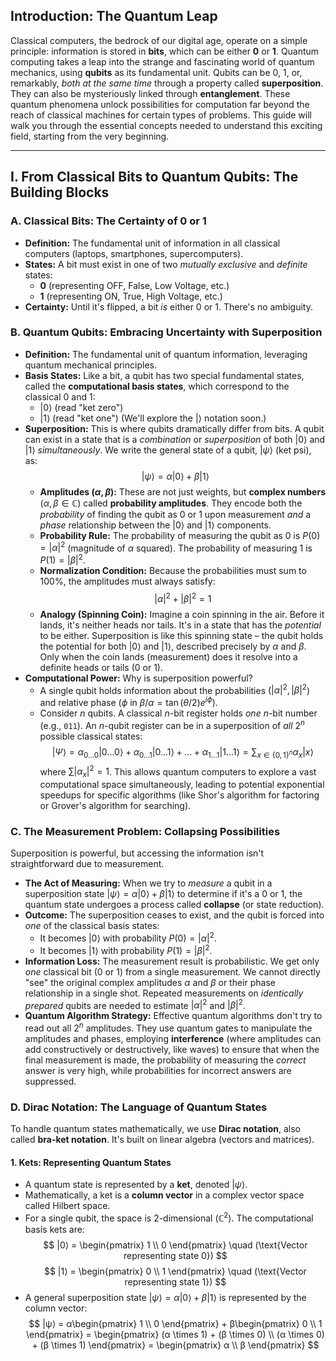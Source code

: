 ## Introduction: The Quantum Leap

Classical computers, the bedrock of our digital age, operate on a simple principle: information is stored in **bits**, which can be either **0** or **1**. Quantum computing takes a leap into the strange and fascinating world of quantum mechanics, using **qubits** as its fundamental unit. Qubits can be 0, 1, or, remarkably, *both at the same time* through a property called **superposition**. They can also be mysteriously linked through **entanglement**. These quantum phenomena unlock possibilities for computation far beyond the reach of classical machines for certain types of problems. This guide will walk you through the essential concepts needed to understand this exciting field, starting from the very beginning.

---

## I. From Classical Bits to Quantum Qubits: The Building Blocks

### A. Classical Bits: The Certainty of 0 or 1

*   **Definition:** The fundamental unit of information in all classical computers (laptops, smartphones, supercomputers).
*   **States:** A bit must exist in one of two *mutually exclusive* and *definite* states:
    *   **0** (representing OFF, False, Low Voltage, etc.)
    *   **1** (representing ON, True, High Voltage, etc.)
*   **Certainty:** Until it's flipped, a bit *is* either 0 or 1. There's no ambiguity.

### B. Quantum Qubits: Embracing Uncertainty with Superposition

*   **Definition:** The fundamental unit of quantum information, leveraging quantum mechanical principles.
*   **Basis States:** Like a bit, a qubit has two special fundamental states, called the **computational basis states**, which correspond to the classical 0 and 1:
    *   $|0⟩$ (read "ket zero")
    *   $|1⟩$ (read "ket one")
    (We'll explore the $|⟩$ notation soon.)
*   **Superposition:** This is where qubits dramatically differ from bits. A qubit can exist in a state that is a *combination* or *superposition* of both $|0⟩$ and $|1⟩$ *simultaneously*. We write the general state of a qubit, $|ψ⟩$ (ket psi), as:
    $$
    |ψ⟩ = α|0⟩ + β|1⟩
    $$
    *   **Amplitudes ($α, β$):** These are not just weights, but **complex numbers** ($α, β \in \mathbb{C}$) called **probability amplitudes**. They encode both the *probability* of finding the qubit as 0 or 1 upon measurement *and* a *phase* relationship between the $|0⟩$ and $|1⟩$ components.
    *   **Probability Rule:** The probability of measuring the qubit as 0 is $P(0) = |α|^2$ (magnitude of $α$ squared). The probability of measuring 1 is $P(1) = |β|^2$.
    *   **Normalization Condition:** Because the probabilities must sum to 100%, the amplitudes must always satisfy:
        $$
        |α|^2 + |β|^2 = 1
        $$
    *   **Analogy (Spinning Coin):** Imagine a coin spinning in the air. Before it lands, it's neither heads nor tails. It's in a state that has the *potential* to be either. Superposition is like this spinning state – the qubit holds the potential for both $|0⟩$ and $|1⟩$, described precisely by $α$ and $β$. Only when the coin lands (measurement) does it resolve into a definite heads or tails (0 or 1).
*   **Computational Power:** Why is superposition powerful?
    *   A single qubit holds information about the probabilities ($|α|^2, |β|^2$) and relative phase ($\phi$ in $β/α = \tan(\theta/2)e^{i\phi}$).
    *   Consider $n$ qubits. A classical $n$-bit register holds *one* $n$-bit number (e.g., `011`). An $n$-qubit register can be in a superposition of *all* $2^n$ possible classical states:
        $$
        |Ψ⟩ = α_{0...0}|0...0⟩ + α_{0...1}|0...1⟩ + \dots + α_{1...1}|1...1⟩ = \sum_{x \in \{0,1\}^n} α_x |x⟩
        $$
        where $\sum |α_x|^2 = 1$. This allows quantum computers to explore a vast computational space simultaneously, leading to potential exponential speedups for specific algorithms (like Shor's algorithm for factoring or Grover's algorithm for searching).

### C. The Measurement Problem: Collapsing Possibilities

Superposition is powerful, but accessing the information isn't straightforward due to measurement.

*   **The Act of Measuring:** When we try to *measure* a qubit in a superposition state $|ψ⟩ = α|0⟩ + β|1⟩$ to determine if it's a 0 or 1, the quantum state undergoes a process called **collapse** (or state reduction).
*   **Outcome:** The superposition ceases to exist, and the qubit is forced into *one* of the classical basis states:
    *   It becomes $|0⟩$ with probability $P(0) = |α|^2$.
    *   It becomes $|1⟩$ with probability $P(1) = |β|^2$.
*   **Information Loss:** The measurement result is probabilistic. We get only *one* classical bit (0 or 1) from a single measurement. We cannot directly "see" the original complex amplitudes $α$ and $β$ or their phase relationship in a single shot. Repeated measurements on *identically prepared* qubits are needed to estimate $|α|^2$ and $|β|^2$.
*   **Quantum Algorithm Strategy:** Effective quantum algorithms don't try to read out all $2^n$ amplitudes. They use quantum gates to manipulate the amplitudes and phases, employing **interference** (where amplitudes can add constructively or destructively, like waves) to ensure that when the final measurement is made, the probability of measuring the *correct* answer is very high, while probabilities for incorrect answers are suppressed.

### D. Dirac Notation: The Language of Quantum States

To handle quantum states mathematically, we use **Dirac notation**, also called **bra-ket notation**. It's built on linear algebra (vectors and matrices).

#### 1. Kets: Representing Quantum States

*   A quantum state is represented by a **ket**, denoted $|ψ⟩$.
*   Mathematically, a ket is a **column vector** in a complex vector space called Hilbert space.
*   For a single qubit, the space is 2-dimensional ($ℂ^2$). The computational basis kets are:
    $$
    |0⟩ = \begin{pmatrix} 1 \\ 0 \end{pmatrix} \quad (\text{Vector representing state 0})
    $$
    $$
    |1⟩ = \begin{pmatrix} 0 \\ 1 \end{pmatrix} \quad (\text{Vector representing state 1})
    $$
*   A general superposition state $|ψ⟩ = α|0⟩ + β|1⟩$ is represented by the column vector:
    $$
    |ψ⟩ = α\begin{pmatrix} 1 \\ 0 \end{pmatrix} + β\begin{pmatrix} 0 \\ 1 \end{pmatrix} = \begin{pmatrix} (α \times 1) + (β \times 0) \\ (α \times 0) + (β \times 1) \end{pmatrix} = \begin{pmatrix} α \\ β \end{pmatrix}
    $$